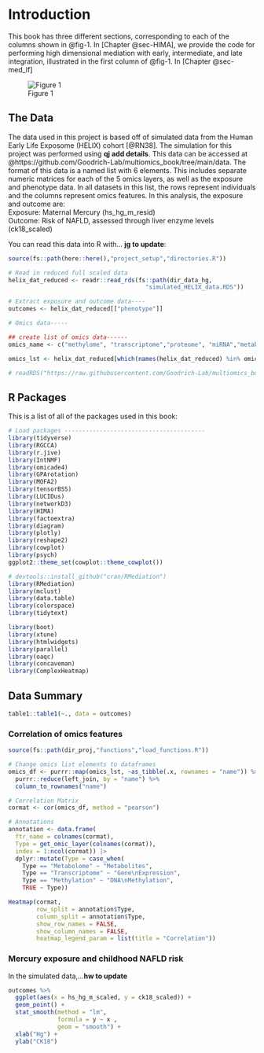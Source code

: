 # Introduction

This book has three different sections, corresponding to each of the columns shown in @fig-1. In [Chapter @sec-HIMA], we provide the code for performing high dimensional mediation with early, intermediate, and late integration, illustrated in the first column of @fig-1. In [Chapter @sec-med_lf]

![Figure 1](Multiomic_Mediation_Framework.png){#fig-1}

## The Data

The data used in this project is based off of simulated data from the Human Early Life Exposome (HELIX) cohort [@RN38]. The simulation for this project was performed using **qj add details**. This data can be accessed at @https://github.com/Goodrich-Lab/multiomics_book/tree/main/data. The format of this data is a named list with 6 elements. This includes separate numeric matrices for each of the 5 omics layers, as well as the exposure and phenotype data. In all datasets in this list, the rows represent individuals and the columns represent omics features. In this analysis, the exposure and outcome are:\
Exposure: Maternal Mercury (hs_hg_m_resid)\
Outcome: Risk of NAFLD, assessed through liver enzyme levels (ck18_scaled)

You can read this data into R with... **jg to update**:

```r
source(fs::path(here::here(),"project_setup","directories.R"))

# Read in reduced full scaled data
helix_dat_reduced <- readr::read_rds(fs::path(dir_data_hg,
                                       "simulated_HELIX_data.RDS")) 

# Extract exposure and outcome data----
outcomes <- helix_dat_reduced[["phenotype"]]

# Omics data-----

## create list of omics data------
omics_name <- c("methylome", "transcriptome","proteome", "miRNA","metabolome")

omics_lst <- helix_dat_reduced[which(names(helix_dat_reduced) %in% omics_name)]

# readRDS("https://raw.githubusercontent.com/Goodrich-Lab/multiomics_book/blob/main/data/simulate_Hg_ck18_screened_scaled_omics.RDS")
```

## R Packages

This is a list of all of the packages used in this book:

```r
# Load packages ----------------------------------------
library(tidyverse)
library(RGCCA)
library(r.jive)
library(IntNMF)
library(omicade4)
library(GPArotation)
library(MOFA2)
library(tensorBSS)
library(LUCIDus)
library(networkD3)
library(HIMA)
library(factoextra)
library(diagram)
library(plotly)
library(reshape2)
library(cowplot)
library(psych)
ggplot2::theme_set(cowplot::theme_cowplot())

# devtools::install_github("cran/RMediation")
library(RMediation)
library(mclust)
library(data.table)
library(colorspace)
library(tidytext)

library(boot)
library(xtune)
library(htmlwidgets)
library(parallel)
library(oaqc)
library(concaveman)
library(ComplexHeatmap)
```

## Data Summary

```r
table1::table1(~., data = outcomes)
```

### Correlation of omics features
```r
source(fs::path(dir_proj,"functions","load_functions.R"))

# Change omics list elements to dataframes
omics_df <- purrr::map(omics_lst, ~as_tibble(.x, rownames = "name")) %>%
  purrr::reduce(left_join, by = "name") %>%
  column_to_rownames("name")

# Correlation Matrix
cormat <- cor(omics_df, method = "pearson")

# Annotations
annotation <- data.frame(
  ftr_name = colnames(cormat),
  Type = get_omic_layer(colnames(cormat)), 
  index = 1:ncol(cormat)) |>
  dplyr::mutate(Type = case_when(
    Type == "Metabolome" ~ "Metabolites", 
    Type == "Transcriptome" ~ "Gene\nExpression", 
    Type == "Methylation" ~ "DNA\nMethylation", 
    TRUE ~ Type))

Heatmap(cormat, 
        row_split = annotation$Type,
        column_split = annotation$Type,
        show_row_names = FALSE,
        show_column_names = FALSE, 
        heatmap_legend_param = list(title = "Correlation"))
```

### Mercury exposure and childhood NAFLD risk

In the simulated data,...**hw to update** 

```r
outcomes %>% 
  ggplot(aes(x = hs_hg_m_scaled, y = ck18_scaled)) + 
  geom_point() +
  stat_smooth(method = "lm",
              formula = y ~ x ,
              geom = "smooth") +
  xlab("Hg") +
  ylab("CK18")
```

